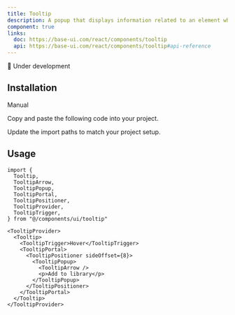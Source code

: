 ```yaml
---
title: Tooltip
description: A popup that displays information related to an element when the element receives keyboard focus or the mouse hovers over it.
component: true
links:
  doc: https://base-ui.com/react/components/tooltip
  api: https://base-ui.com/react/components/tooltip#api-reference
---
```


🚧 Under development

<ComponentPreview name="tooltip-demo" description="A tooltip component." />

## Installation

<Tabs defaultValue="manual">

<TabsList>
  <TabsTrigger value="manual">Manual</TabsTrigger>
</TabsList>

<TabsContent value="manual">

<Steps>

<Step>Copy and paste the following code into your project.</Step>

<ComponentSource name="tooltip" />

<Step>Update the import paths to match your project setup.</Step>

</Steps>

</TabsContent>

</Tabs>

## Usage

```tsx
import {
  Tooltip,
  TooltipArrow,
  TooltipPopup,
  TooltipPortal,
  TooltipPositioner,
  TooltipProvider,
  TooltipTrigger,
} from "@/components/ui/tooltip"
```

```tsx
<TooltipProvider>
  <Tooltip>
    <TooltipTrigger>Hover</TooltipTrigger>
    <TooltipPortal>
      <TooltipPositioner sideOffset={8}>
        <TooltipPopup>
          <TooltipArrow />
          <p>Add to library</p>
        </TooltipPopup>
      </TooltipPositioner>
    </TooltipPortal>
  </Tooltip>
</TooltipProvider>
```
